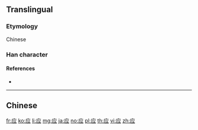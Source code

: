 {{also|應|応}}
==Translingual==
{{Han simplified forms|應|応|应}}
{{stroke order|strokes=4}}

===Etymology===
Chinese {{Han simp|應|f=倠|t=⺍|f2=心|t2=一}}

===Han character===
{{Han char|rn=53|rad=广|as=04|sn=7|four=|canj=IFM|ids=⿸广⿱⺍一}}

====References====
* {{Han ref|kx=0344.051|hdz=20875.140|uh=5E94|ud=24212}}

----

==Chinese==
{{zh-see|應}}

[[fr:应]]
[[ko:应]]
[[li:应]]
[[mg:应]]
[[ja:应]]
[[no:应]]
[[pl:应]]
[[th:应]]
[[vi:应]]
[[zh:应]]